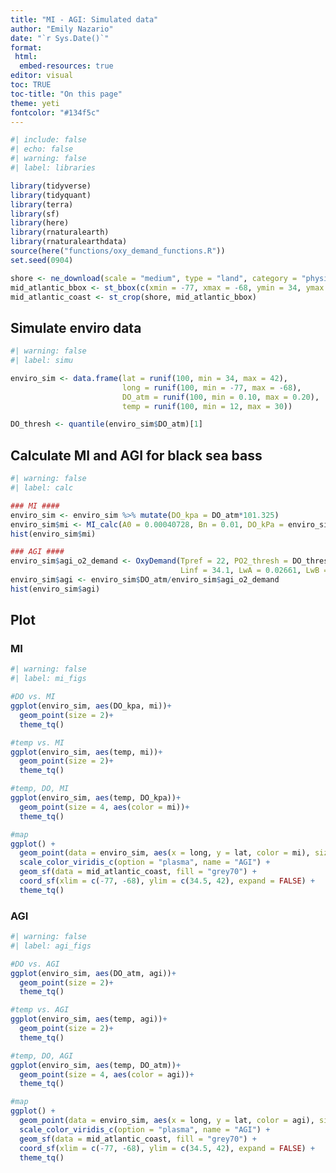 ```yaml
---
title: "MI - AGI: Simulated data"
author: "Emily Nazario"
date: "`r Sys.Date()`"
format:
 html: 
  embed-resources: true
editor: visual
toc: TRUE
toc-title: "On this page"
theme: yeti
fontcolor: "#134f5c"
---
```


```r
#| include: false
#| echo: false
#| warning: false
#| label: libraries

library(tidyverse)
library(tidyquant)
library(terra)
library(sf)
library(here)
library(rnaturalearth)
library(rnaturalearthdata)
source(here("functions/oxy_demand_functions.R"))
set.seed(0904)

shore <- ne_download(scale = "medium", type = "land", category = "physical", returnclass = "sf")
mid_atlantic_bbox <- st_bbox(c(xmin = -77, xmax = -68, ymin = 34, ymax = 42), crs = st_crs(shore))
mid_atlantic_coast <- st_crop(shore, mid_atlantic_bbox)

```

## Simulate enviro data

```r
#| warning: false
#| label: simu

enviro_sim <- data.frame(lat = runif(100, min = 34, max = 42), 
                         long = runif(100, min = -77, max = -68), 
                         DO_atm = runif(100, min = 0.10, max = 0.20), 
                         temp = runif(100, min = 12, max = 30))

DO_thresh <- quantile(enviro_sim$DO_atm)[1]


```

## Calculate MI and AGI for black sea bass

```r
#| warning: false
#| label: calc

### MI ####
enviro_sim <- enviro_sim %>% mutate(DO_kpa = DO_atm*101.325)
enviro_sim$mi <- MI_calc(A0 = 0.00040728, Bn = 0.01, DO_kPa = enviro_sim$DO_kpa, E0 = 0.27, kB = 0.00008617333262, T_C = enviro_sim$temp)
hist(enviro_sim$mi)

### AGI ####
enviro_sim$agi_o2_demand <- OxyDemand(Tpref = 22, PO2_thresh = DO_thresh, T_C = enviro_sim$temp, W = 498.95, d = 0.700, K = 0.231, j2 = 8, j1 = 4.5, 
                                      Linf = 34.1, LwA = 0.02661, LwB = 2.8)
enviro_sim$agi <- enviro_sim$DO_atm/enviro_sim$agi_o2_demand
hist(enviro_sim$agi)


```

## Plot

::: panel-tabset
### MI

```r
#| warning: false
#| label: mi_figs

#DO vs. MI
ggplot(enviro_sim, aes(DO_kpa, mi))+
  geom_point(size = 2)+
  theme_tq()

#temp vs. MI
ggplot(enviro_sim, aes(temp, mi))+
  geom_point(size = 2)+
  theme_tq()

#temp, DO, MI
ggplot(enviro_sim, aes(temp, DO_kpa))+
  geom_point(size = 4, aes(color = mi))+
  theme_tq()

#map
ggplot() +
  geom_point(data = enviro_sim, aes(x = long, y = lat, color = mi), size = 3) +
  scale_color_viridis_c(option = "plasma", name = "AGI") +
  geom_sf(data = mid_atlantic_coast, fill = "grey70") +
  coord_sf(xlim = c(-77, -68), ylim = c(34.5, 42), expand = FALSE) +
  theme_tq()


```

### AGI

```r
#| warning: false
#| label: agi_figs

#DO vs. AGI
ggplot(enviro_sim, aes(DO_atm, agi))+
  geom_point(size = 2)+
  theme_tq()

#temp vs. AGI
ggplot(enviro_sim, aes(temp, agi))+
  geom_point(size = 2)+
  theme_tq()

#temp, DO, AGI
ggplot(enviro_sim, aes(temp, DO_atm))+
  geom_point(size = 4, aes(color = agi))+
  theme_tq()

#map
ggplot() +
  geom_point(data = enviro_sim, aes(x = long, y = lat, color = agi), size = 3) +
  scale_color_viridis_c(option = "plasma", name = "AGI") +
  geom_sf(data = mid_atlantic_coast, fill = "grey70") +
  coord_sf(xlim = c(-77, -68), ylim = c(34.5, 42), expand = FALSE) +
  theme_tq()

```
:::
